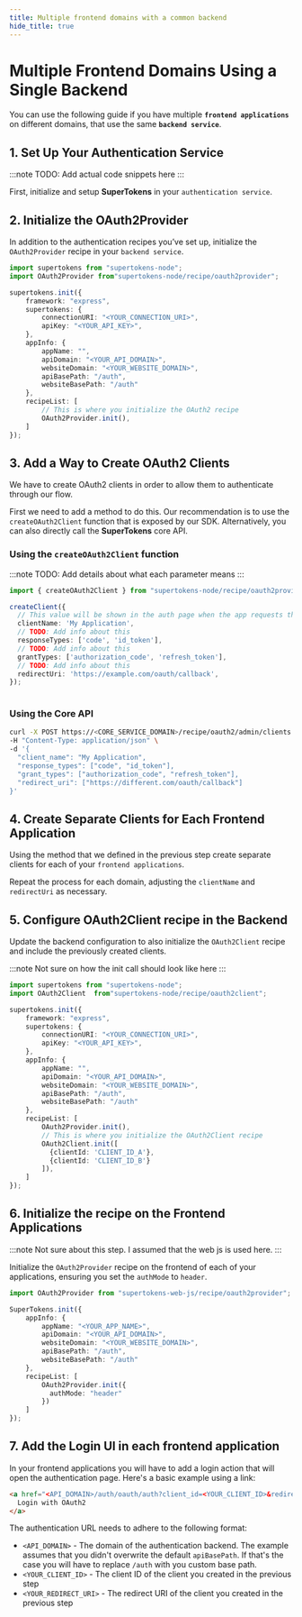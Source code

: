 ```yaml
---
title: Multiple frontend domains with a common backend 
hide_title: true
---
```




# Multiple Frontend Domains Using a Single Backend

You can use the following guide if you have multiple **`frontend applications`** on different domains, that use the same **`backend service`**.

## 1. Set Up Your Authentication Service 

:::note
TODO: Add actual code snippets here
:::

First, initialize and setup **SuperTokens** in your `authentication service`.

## 2. Initialize the OAuth2Provider

In addition to the authentication recipes you’ve set up, initialize the `OAuth2Provider` recipe in your `backend service`.

```typescript
import supertokens from "supertokens-node";
import OAuth2Provider from"supertokens-node/recipe/oauth2provider";

supertokens.init({
    framework: "express",
    supertokens: {
        connectionURI: "<YOUR_CONNECTION_URI>",
        apiKey: "<YOUR_API_KEY>",
    },
    appInfo: {
        appName: "",
        apiDomain: "<YOUR_API_DOMAIN>",
        websiteDomain: "<YOUR_WEBSITE_DOMAIN>",
        apiBasePath: "/auth",
        websiteBasePath: "/auth"
    },
    recipeList: [
        // This is where you initialize the OAuth2 recipe
        OAuth2Provider.init(),
    ]
});
```

## 3. Add a Way to Create OAuth2 Clients 

We have to create OAuth2 clients in order to allow them to authenticate through our flow.

First we need to add a method to do this.
Our recommendation is to use the `createOAuth2Client` function that is exposed by our SDK.
Alternatively, you can also directly call the **SuperTokens** core API.

### Using the `createOAuth2Client` function

:::note 
TODO: Add details about what each parameter means
:::

```typescript
import { createOAuth2Client } from "supertokens-node/recipe/oauth2provider";

createClient({
  // This value will be shown in the auth page when the app requests the user to authenticate
  clientName: 'My Application',
  // TODO: Add info about this
  responseTypes: ['code', 'id_token'],
  // TODO: Add info about this
  grantTypes: ['authorization_code', 'refresh_token'],
  // TODO: Add info about this
  redirectUri: 'https://example.com/oauth/callback',
});
 
```

### Using the Core API 

```bash
curl -X POST https://<CORE_SERVICE_DOMAIN>/recipe/oauth2/admin/clients \
-H "Content-Type: application/json" \
-d '{
  "client_name": "My Application",
  "response_types": ["code", "id_token"],
  "grant_types": ["authorization_code", "refresh_token"],
  "redirect_uri": ["https://different.com/oauth/callback"]
}'
```

## 4. Create Separate Clients for Each Frontend Application

Using the method that we defined in the previous step create separate clients for each of your `frontend applications`.

Repeat the process for each domain, adjusting the `clientName` and `redirectUri` as necessary.

## 5. Configure OAuth2Client recipe in the Backend

Update the backend configuration to also initialize the `OAuth2Client` recipe and include the previously created clients.

:::note
Not sure on how the init call should look like here
:::

```typescript
import supertokens from "supertokens-node";
import OAuth2Client  from"supertokens-node/recipe/oauth2client";

supertokens.init({
    framework: "express",
    supertokens: {
        connectionURI: "<YOUR_CONNECTION_URI>",
        apiKey: "<YOUR_API_KEY>",
    },
    appInfo: {
        appName: "",
        apiDomain: "<YOUR_API_DOMAIN>",
        websiteDomain: "<YOUR_WEBSITE_DOMAIN>",
        apiBasePath: "/auth",
        websiteBasePath: "/auth"
    },
    recipeList: [
        OAuth2Provider.init(),
        // This is where you initialize the OAuth2Client recipe
        OAuth2Client.init([
          {clientId: 'CLIENT_ID_A'},
          {clientId: 'CLIENT_ID_B'}
        ]),
    ]
});
```

## 6. Initialize the recipe on the Frontend Applications

:::note
Not sure about this step. I assumed that the web js is used here.
:::

Initialize the `OAuth2Provider` recipe on the frontend of each of your applications, ensuring you set the `authMode` to `header`.

```typescript
import OAuth2Provider from "supertokens-web-js/recipe/oauth2provider";

SuperTokens.init({
    appInfo: {
        appName: "<YOUR_APP_NAME>",
        apiDomain: "<YOUR_API_DOMAIN>",
        websiteDomain: "<YOUR_WEBSITE_DOMAIN>",
        apiBasePath: "/auth",
        websiteBasePath: "/auth"
    },
    recipeList: [
        OAuth2Provider.init({
          authMode: "header"
        })
    ]
});
```

## 7. Add the Login UI in each frontend application

In your frontend applications you will have to add a login action that will open the authentication page.
Here's a basic example using a link:
``` html
<a href="<API_DOMAIN>/auth/oauth/auth?client_id=<YOUR_CLIENT_ID>&redirect_uri=<YOUR_REDIRECT_URI>">
  Login with OAuth2
</a>
```

The authentication URL needs to adhere to the following format:
- `<API_DOMAIN>` - The domain of the authentication backend. The example assumes that you didn't overwrite the default `apiBasePath`.
If that's the case you will have to replace `/auth` with you custom base path.
- `<YOUR_CLIENT_ID>` - The client ID of the client you created in the previous step
- `<YOUR_REDIRECT_URI>` - The redirect URI of the client you created in the previous step


